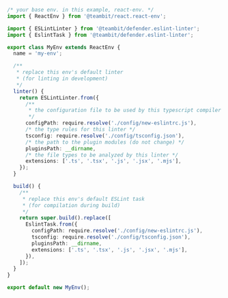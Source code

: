```ts
/* your base env. in this example, react-env. */
import { ReactEnv } from '@teambit/react.react-env';

import { ESLintLinter } from '@teambit/defender.eslint-linter';
import { EslintTask } from '@teambit/defender.eslint-linter';

export class MyEnv extends ReactEnv {
  name = 'my-env';

  /**
   * replace this env's default linter
   * (for linting in development)
   */
  linter() {
    return ESLintLinter.from({
      /**
       * the configuration file to be used by this typescript compiler
       */
      configPath: require.resolve('./config/new-eslintrc.js'),
      /* the type rules for this linter */
      tsconfig: require.resolve('./config/tsconfig.json'),
      /* the path to the plugin modules (do not change) */
      pluginsPath: __dirname,
      /* the file types to be analyzed by this linter */
      extensions: ['.ts', '.tsx', '.js', '.jsx', '.mjs'],
    });
  }

  build() {
    /**
     * replace this env's default ESLint task
     * (for compilation during build)
     */
    return super.build().replace([
      EslintTask.from({
        configPath: require.resolve('./config/new-eslintrc.js'),
        tsconfig: require.resolve('./config/tsconfig.json'),
        pluginsPath: __dirname,
        extensions: ['.ts', '.tsx', '.js', '.jsx', '.mjs'],
      }),
    ]);
  }
}

export default new MyEnv();
```
